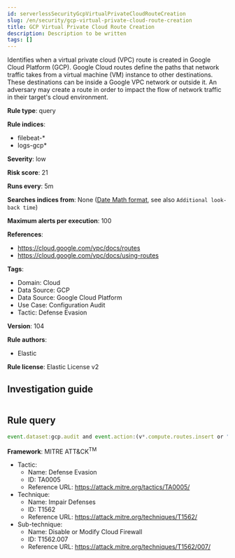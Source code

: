 ```yaml
---
id: serverlessSecurityGcpVirtualPrivateCloudRouteCreation
slug: /en/security/gcp-virtual-private-cloud-route-creation
title: GCP Virtual Private Cloud Route Creation
description: Description to be written
tags: []
---
```


<div id="gcp-virtual-private-cloud-route-creation"></div>

Identifies when a virtual private cloud (VPC) route is created in Google Cloud Platform (GCP). Google Cloud routes define the paths that network traffic takes from a virtual machine (VM) instance to other destinations. These destinations can be inside a Google VPC network or outside it. An adversary may create a route in order to impact the flow of network traffic in their target's cloud environment.

**Rule type**: query

**Rule indices**: 

* filebeat-*
* logs-gcp*

**Severity**: low

**Risk score**: 21

**Runs every**: 5m

**Searches indices from**: None ([Date Math format](((ref))/common-options.html#date-math), see also <DocLink id="serverlessSecurityRulesUiCreate" section="set-the-rules-schedule">`Additional look-back time`</DocLink>)

**Maximum alerts per execution**: 100

**References**: 

* https://cloud.google.com/vpc/docs/routes
* https://cloud.google.com/vpc/docs/using-routes

**Tags**: 

* Domain: Cloud
* Data Source: GCP
* Data Source: Google Cloud Platform
* Use Case: Configuration Audit
* Tactic: Defense Evasion

**Version**: 104

**Rule authors**: 

* Elastic

**Rule license**: Elastic License v2

## Investigation guide

```markdown

```

## Rule query

```js
event.dataset:gcp.audit and event.action:(v*.compute.routes.insert or "beta.compute.routes.insert")

```

**Framework**: MITRE ATT&CK<sup>TM</sup>

* Tactic:
    * Name: Defense Evasion
    * ID: TA0005
    * Reference URL: https://attack.mitre.org/tactics/TA0005/
* Technique:
    * Name: Impair Defenses
    * ID: T1562
    * Reference URL: https://attack.mitre.org/techniques/T1562/
* Sub-technique:
    * Name: Disable or Modify Cloud Firewall
    * ID: T1562.007
    * Reference URL: https://attack.mitre.org/techniques/T1562/007/

